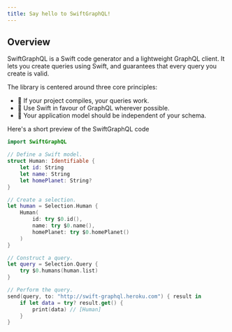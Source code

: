 ```yaml
---
title: Say hello to SwiftGraphQL!
---
```


## Overview

SwiftGraphQL is a Swift code generator and a lightweight GraphQL client. It lets you create queries using Swift, and guarantees that every query you create is valid.

The library is centered around three core principles:

- 🚀 If your project compiles, your queries work.
- 🦉 Use Swift in favour of GraphQL wherever possible.
- 🌳 Your application model should be independent of your schema.

Here's a short preview of the SwiftGraphQL code

```swift
import SwiftGraphQL

// Define a Swift model.
struct Human: Identifiable {
    let id: String
    let name: String
    let homePlanet: String?
}

// Create a selection.
let human = Selection.Human {
    Human(
        id: try $0.id(),
        name: try $0.name(),
        homePlanet: try $0.homePlanet()
    )
}

// Construct a query.
let query = Selection.Query {
    try $0.humans(human.list)
}

// Perform the query.
send(query, to: "http://swift-graphql.heroku.com") { result in
    if let data = try? result.get() {
        print(data) // [Human]
    }
}
```
